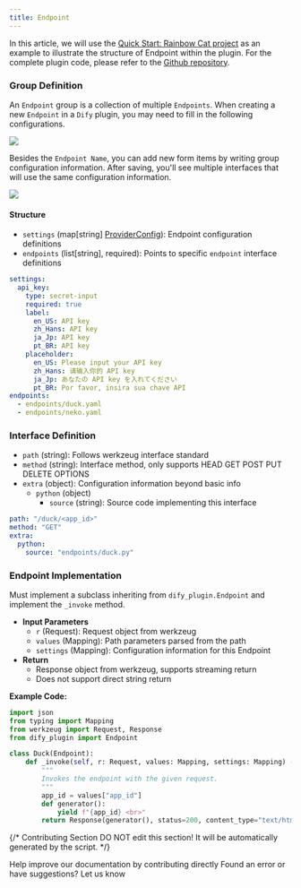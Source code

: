```yaml
---
title: Endpoint
---
```



In this article, we will use the [Quick Start: Rainbow Cat project](../quick-start/develop-plugins/extension-plugin) as an example to illustrate the structure of Endpoint within the plugin. For the complete plugin code, please refer to the [Github repository](https://github.com/langgenius/dify-plugin-sdks/tree/main/python/examples/neko).

### **Group Definition**

An `Endpoint` group is a collection of multiple `Endpoints`. When creating a new `Endpoint` in a `Dify` plugin, you may need to fill in the following configurations.

![](https://assets-docs.dify.ai/2024/11/763dbf86e4319591415dc5a1b6948ccb.png)

Besides the `Endpoint Name`, you can add new form items by writing group configuration information. After saving, you'll see multiple interfaces that will use the same configuration information.

![](https://assets-docs.dify.ai/2024/11/b778b7093b7df0dc80a476c65ddcbe58.png)

#### **Structure**

* `settings` (map\[string] [ProviderConfig](general-specifications.md#providerconfig)): Endpoint configuration definitions
* `endpoints` (list\[string], required): Points to specific `endpoint` interface definitions

```yaml
settings:
  api_key:
    type: secret-input
    required: true
    label:
      en_US: API key
      zh_Hans: API key
      ja_Jp: API key
      pt_BR: API key
    placeholder:
      en_US: Please input your API key
      zh_Hans: 请输入你的 API key
      ja_Jp: あなたの API key を入れてください
      pt_BR: Por favor, insira sua chave API
endpoints:
  - endpoints/duck.yaml
  - endpoints/neko.yaml
```

### **Interface Definition**

* `path` (string): Follows werkzeug interface standard
* `method` (string): Interface method, only supports HEAD GET POST PUT DELETE OPTIONS
* `extra` (object): Configuration information beyond basic info
  * `python` (object)
    * `source` (string): Source code implementing this interface

```yaml
path: "/duck/<app_id>"
method: "GET"
extra:
  python:
    source: "endpoints/duck.py"
```

### **Endpoint Implementation**

Must implement a subclass inheriting from `dify_plugin.Endpoint` and implement the `_invoke` method.

* **Input Parameters**
  * `r` (Request): Request object from werkzeug
  * `values` (Mapping): Path parameters parsed from the path
  * `settings` (Mapping): Configuration information for this Endpoint
* **Return**
  * Response object from werkzeug, supports streaming return
  * Does not support direct string return

**Example Code:**

```python
import json
from typing import Mapping
from werkzeug import Request, Response
from dify_plugin import Endpoint

class Duck(Endpoint):
    def _invoke(self, r: Request, values: Mapping, settings: Mapping) -> Response:
        """
        Invokes the endpoint with the given request.
        """
        app_id = values["app_id"]
        def generator():
            yield f"{app_id} <br>"
        return Response(generator(), status=200, content_type="text/html")
```

{/*
Contributing Section
DO NOT edit this section!
It will be automatically generated by the script.
*/}

<CardGroup cols="2">
    <Card
        title="Edit this page"
        icon="pen-to-square"
        href="https://github.com/langgenius/dify-docs-mintlify/edit/main/en/plugins/schema-definition/endpoint.mdx"
    >
        Help improve our documentation by contributing directly
    </Card>
    <Card
        title="Report an issue"
        icon="github"
        href="https://github.com/langgenius/dify-docs-mintlify/issues/new?title=Documentation%20Issue%3A%20&body=%23%23%20Issue%20Description%0A%3C%21--%20Please%20briefly%20describe%20the%20issue%20you%20found%20--%3E%0A%0A%23%23%20Page%20Link%0Ahttps%3A%2F%2Fgithub.com%2Flanggenius%2Fdify-docs-mintlify%2Fblob%2Fmain%2Fen/plugins/schema-definition%2Fendpoint.mdx%0A%0A%23%23%20Suggested%20Changes%0A%3C%21--%20If%20you%20have%20specific%20suggestions%20for%20changes%2C%20please%20describe%20them%20here%20--%3E%0A%0A%3C%21--%20Thank%20you%20for%20helping%20improve%20our%20documentation%21%20--%3E"
    >
        Found an error or have suggestions? Let us know
    </Card>
</CardGroup>
